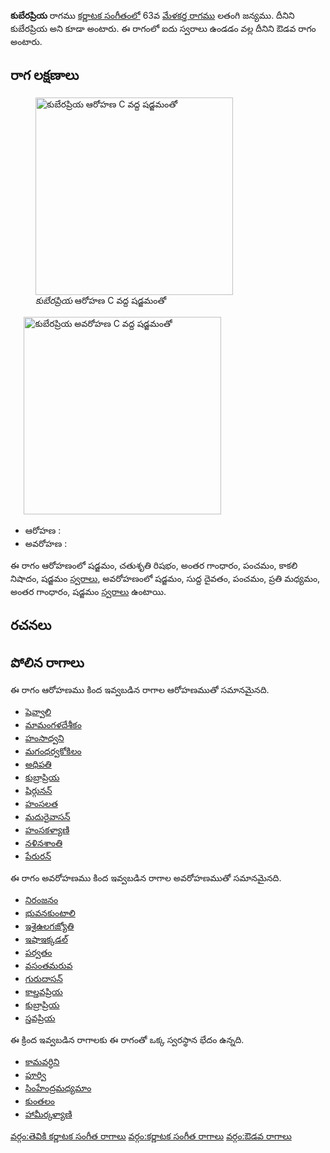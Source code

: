 {{Infobox ragam
	| name          	= కుబేరప్రియ
	| synonym	    	= కుబేరప్రియ
	| mela          	= 
	| chakra        	= 
	| janaka        	= 
	| type          	= ఔడవ
	| arohanam      	= {{svaraC|S|R2|G3|P|N3|S'}} 
	| avarohanam    	= {{svaraC|S'|D1|P|M2|G3|S}}
	| jeeva         	=
	| chhaya        	=
	| nyasa         	=
	| vishesha      	= 
	| equivalent  		= 
}}
{{కర్ణాటక సంగీత రాగాలు}}
'''కుబేరప్రియ''' రాగము [[కర్ణాటక సంగీతం]]లో 63వ [[మేళకర్త రాగము]] లతంగి జన్యము. దీనిని కుబేరప్రియ అని కూడా అంటారు. ఈ రాగంలో ఐదు స్వరాలు ఉండడం వల్ల దీనిని ఔడవ రాగం అంటారు.


==రాగ లక్షణాలు==
[[Image:kuberapriya_ar_kb2wiki.png|thumb|right|316px|''కుబేరప్రియ'' ఆరోహణ C వద్ద షడ్జమంతో]]
	[[Image:kuberapriya_av_kb2wiki.png|thumb|right|316px|''కుబేరప్రియ'' అవరోహణ C వద్ద షడ్జమంతో]]

* ఆరోహణ : {{svaraC|S|R2|G3|P|N3|S'}} 
* అవరోహణ : {{svaraC|S'|D1|P|M2|G3|S}}

ఈ రాగం ఆరోహణంలో షడ్జమం, చతుశృతి రిషభం, అంతర గాంధారం, పంచమం, కాకలి  నిషాదం, షడ్జమం [[స్వరాలు]], అవరోహణంలో షడ్జమం, సుద్ద దైవతం, పంచమం, ప్రతి మధ్యమం, అంతర గాంధారం, షడ్జమం [[స్వరాలు]] ఉంటాయి.

==రచనలు==



==పోలిన రాగాలు==
ఈ రాగం ఆరోహణము కింద ఇవ్వబడిన రాగాల ఆరోహణముతో సమానమైనది.
* [[షెవ్వాలి]]
* [[మామంగళదేశీకం]]
* [[హంసాధ్వని]]
* [[మగంధర్వకోకిలం]]
* [[అధిపతి]]
* [[కుబ్రాప్రియ]]
* [[షిర్గునన్]]
* [[హంసలత]]
* [[ మదురైవాసన్]]
* [[హంసకళ్యాణి]]
* [[ నళినశాంతి]]
* [[ పేరురన్]]

ఈ రాగం అవరోహణము కింద ఇవ్వబడిన రాగాల అవరోహణముతో సమానమైనది.
* [[నిరంజనం]]
* [[భువనకుంటాలి]]
* [[ఇశైఉలగజ్యోతి]]
* [[ఇషాఇక్కడల్]]
* [[ పర్వతం]]
* [[వసంతమరువ]]
* [[గురుదాసన్]]
* [[కాల్తవప్రియ]]
* [[కుబ్రాప్రియ]]
* [[స్తవప్రియ]]

ఈ క్రింద ఇవ్వబడిన రాగాలకు ఈ రాగంతో ఒక్క స్వరస్థాన భేదం ఉన్నది.
* [[కామవర్ధిని]]
* [[పూర్వి]]
* [[సింహేంద్రమధ్యమాం]]
* [[కుంతలం]]
* [[ హామీర్కళ్యాణి]]



[[వర్గం:తెవికి కర్ణాటక సంగీత రాగాలు]]
[[వర్గం:కర్ణాటక సంగీత రాగాలు]]
[[వర్గం:ఔడవ రాగాలు]]